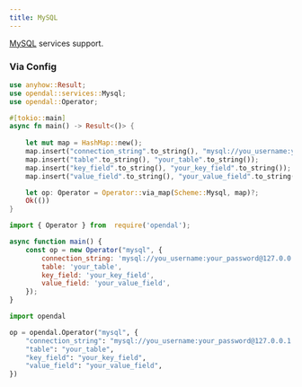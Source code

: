 ```yaml
---
title: MySQL
---
```


[MySQL](https://www.mysql.com/) services support.


<Docs components={props.components} />

### Via Config


<Tabs>
  <TabItem value="rust" label="Rust" default>

```rust
use anyhow::Result;
use opendal::services::Mysql;
use opendal::Operator;

#[tokio::main]
async fn main() -> Result<()> {
    
    let mut map = HashMap::new();
    map.insert("connection_string".to_string(), "mysql://you_username:your_password@127.0.0.1:5432/your_database".to_string());
    map.insert("table".to_string(), "your_table".to_string());
    map.insert("key_field".to_string(), "your_key_field".to_string());
    map.insert("value_field".to_string(), "your_value_field".to_string());

    let op: Operator = Operator::via_map(Scheme::Mysql, map)?;
    Ok(())
}
```

  </TabItem>
  <TabItem value="node.js" label="Node.js">

```javascript
import { Operator } from  require('opendal');

async function main() {
    const op = new Operator("mysql", {
        connection_string: 'mysql://you_username:your_password@127.0.0.1:5432/your_database',
        table: 'your_table',
        key_field: 'your_key_field',
        value_field: 'your_value_field',
    });
}
```

  </TabItem>
  <TabItem value="python" label="Python">

```python
import opendal

op = opendal.Operator("mysql", {
    "connection_string": "mysql://you_username:your_password@127.0.0.1:5432/your_database",
    "table": "your_table",
    "key_field": "your_key_field",
    "value_field": "your_value_field",
})
```

  </TabItem>
</Tabs>